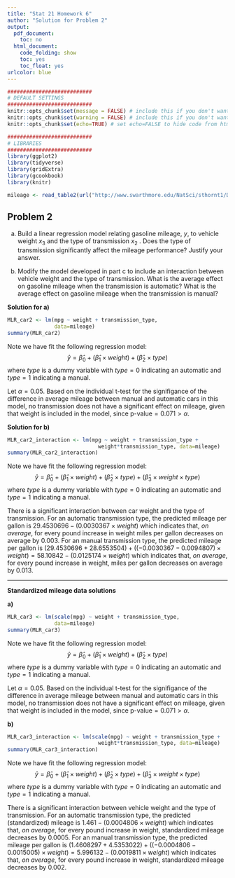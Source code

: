 ```yaml
---
title: "Stat 21 Homework 6"
author: "Solution for Problem 2"
output:
  pdf_document: 
    toc: no
  html_document:
    code_folding: show
    toc: yes
    toc_float: yes
urlcolor: blue
---
```



```r
###########################
# DEFAULT SETTINGS
###########################
knitr::opts_chunk$set(message = FALSE) # include this if you don't want markdown to knit messages
knitr::opts_chunk$set(warning = FALSE) # include this if you don't want markdown to knit warnings
knitr::opts_chunk$set(echo=TRUE) # set echo=FALSE to hide code from html output

###########################
# LIBRARIES
###########################
library(ggplot2)
library(tidyverse)
library(gridExtra)
library(gcookbook)
library(knitr)
```


```r
mileage <- read_table2(url("http://www.swarthmore.edu/NatSci/sthornt1/DataFiles/mileage.txt"), skip=2, col_names = c("car", "mpg", "displacement", "weight", "transmission_type"), cols(transmission_type = col_factor())) %>% na.omit
```

## Problem 2 

a) Build a linear regression model relating gasoline mileage, $y$, to vehicle weight $x_3$  and the type of transmission $x_2$ . Does the type of transmission significantly affect the mileage performance? Justify your answer. 

b) Modify the model developed in part c to include an interaction between vehicle weight and the type of transmission. What is the average effect on gasoline mileage when the transmission is automatic? What is the average effect on gasoline mileage when the transmission is manual?  

**Solution for a)**
```r
MLR_car2 <- lm(mpg ~ weight + transmission_type, 
               data=mileage)
summary(MLR_car2)
```
Note we have fit the following regression model:
$$\hat{y} = \hat{\beta}_0 + (\hat{\beta}_1 \times weight) + (\hat{\beta}_2 \times type)$$
where $type$ is a dummy variable with $type=0$ indicating an automatic and $type=1$ indicating a manual. 


Let $\alpha=0.05$. Based on the individual t-test for the signifigance of the difference in average mileage between manual and automatic cars in this model, no transmission does not have a significant effect on mileage, given that weight is included in the model, since p-value$=0.071>\alpha$. 

**Solution for b)**
```r
MLR_car2_interaction <- lm(mpg ~ weight + transmission_type +
                             weight*transmission_type, data=mileage)
summary(MLR_car2_interaction)
```
Note we have fit the following regression model:
$$\hat{y} = \hat{\beta}_0 + (\hat{\beta}_1 \times weight) + (\hat{\beta}_2 \times type) + (\hat{\beta}_3 \times weight \times type)$$
where $type$ is a dummy variable with $type=0$ indicating an automatic and $type=1$ indicating a manual. 

There is a significant interaction between car weight and the type of transmission. For an automatic transmission type, the predicted mileage per gallon is $29.4530696- (0.0030367\times weight)$ which indicates that, *on average*, for every pound increase in weight miles per gallon decreases on average by $0.003$. For an manual transmission type, the predicted mileage per gallon is $(29.4530696 + 28.6553504) + ((-0.0030367-0.0094807)\times weight) = 58.10842 - (0.0125174 \times weight)$ which indicates that, *on average*, for every pound increase in weight, miles per gallon decreases on average by $0.013$.   

***

**Standardized mileage data solutions**


**a)**
```r
MLR_car3 <- lm(scale(mpg) ~ weight + transmission_type, 
               data=mileage)
summary(MLR_car3)
```
Note we have fit the following regression model:
$$\hat{y} = \hat{\beta}_0 + (\hat{\beta}_1 \times weight) + (\hat{\beta}_2 \times type)$$
where $type$ is a dummy variable with $type=0$ indicating an automatic and $type=1$ indicating a manual. 


Let $\alpha=0.05$. Based on the individual t-test for the signifigance of the difference in average mileage between manual and automatic cars in this model, no transmission does not have a significant effect on mileage, given that weight is included in the model, since p-value$=0.071>\alpha$. 

**b)**
```r
MLR_car3_interaction <- lm(scale(mpg) ~ weight + transmission_type +
                             weight*transmission_type, data=mileage)
summary(MLR_car3_interaction)
```
Note we have fit the following regression model:
$$\hat{y} = \hat{\beta}_0 + (\hat{\beta}_1 \times weight) + (\hat{\beta}_2 \times type) + (\hat{\beta}_3 \times weight \times type)$$
where $type$ is a dummy variable with $type=0$ indicating an automatic and $type=1$ indicating a manual. 

There is a significant interaction between vehicle weight and the type of transmission. For an automatic transmission type, the predicted (standardized) mileage is $1.461- (0.0004806\times weight)$ which indicates that, *on average*, for every pound increase in weight, standardized mileage decreases by $0.0005$. For an manual transmission type, the predicted mileage per gallon is $(1.4608297+4.5353022) + ((-0.0004806-0.0015005)\times weight) = 5.996132 - (0.0019811 \times weight)$ which indicates that, *on average*, for every pound increase in weight, standardized mileage decreases by $0.002$.   